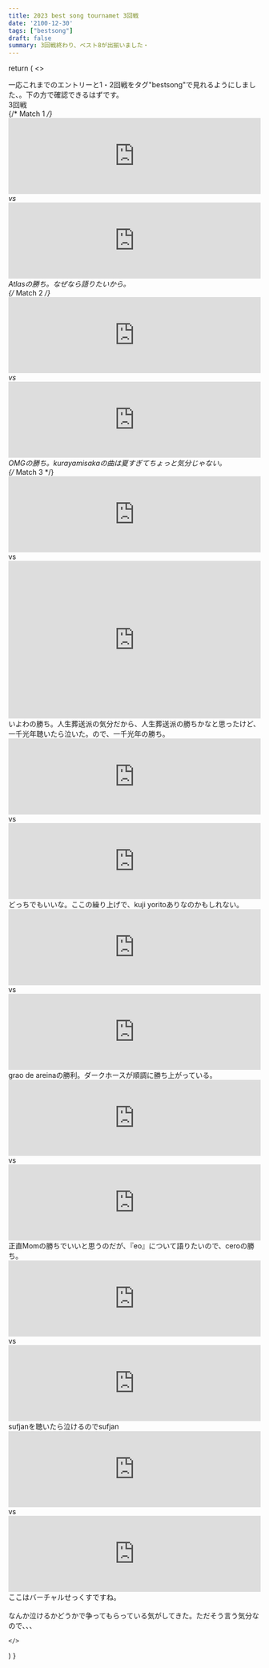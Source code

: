 ```yaml
---
title: 2023 best song tournamet 3回戦
date: '2100-12-30'
tags: ["bestsong"]
draft: false
summary: 3回戦終わり、ベスト8が出揃いました・
---
```





  return (
    <>
      <Head>
        <title>Tournament Bracket</title>
      </Head>
      <div className="container mx-auto p-4 font-bold text-amber-50">
      一応これまでのエントリーと1・2回戦をタグ"bestsong"で見れるようにしました、。下の方で確認できるはずです。
        <div className="flex flex-col items-center">
          <div className="text-4xl mb-2 p-2 bg-brorange text-black font-mono font-extrabold shadow-lg rounded-lg">
            3回戦
          </div>
          <div className="grid grid-cols-1 md:grid-cols-2 gap-4 mb-4 bg-brgreen text-gray-100 p-2 rounded rounded-lg ">
            {/* Match 1 */}
            <div className="flex flex-col justify-between items-center bg-brorange p-2 border-b-2 border-brblue rounded-lg">
              <iframe src="https://open.spotify.com/embed/track/2fRj10zHMEuzwNCGOirFmb?utm_source=generator" width="100%" height="152" frameBorder="0" allowfullscreen="" allow="autoplay; clipboard-write; encrypted-media; fullscreen; picture-in-picture" loading="lazy"></iframe>          
              <span className="text-brblue">vs</span>
              <iframe src="https://open.spotify.com/embed/track/40BTPvCEUlfwIh9auaK6A3?utm_source=generator" width="100%" height="152" frameBorder="0" allowfullscreen="" allow="autoplay; clipboard-write; encrypted-media; fullscreen; picture-in-picture" loading="lazy"></iframe>
            Atlasの勝ち。なぜなら語りたいから。
            </div>
            {/* Match 2 */}
            <div className="flex flex-col justify-between items-center bg-brorange p-2 border-b-2 border-brblue rounded-lg">
              <iframe src="https://open.spotify.com/embed/track/5pxL5gKBCw7KrF1ZgM77Ze?utm_source=generator" width="100%" height="152" frameBorder="0" allowfullscreen="" allow="autoplay; clipboard-write; encrypted-media; fullscreen; picture-in-picture" loading="lazy"></iframe>           
               <span className="text-brblue">vs</span>
              <iframe src="https://open.spotify.com/embed/track/65FftemJ1DbbZ45DUfHJXE?utm_source=generator" width="100%" height="152" frameBorder="0" allowfullscreen="" allow="autoplay; clipboard-write; encrypted-media; fullscreen; picture-in-picture" loading="lazy"></iframe>
            OMGの勝ち。kurayamisakaの曲は夏すぎてちょっと気分じゃない。
            </div>
            {/* Match 3 */}
            <div className="flex flex-col justify-between items-center bg-brorange p-2 border-b-2 border-brblue rounded-lg">
              <iframe src="https://open.spotify.com/embed/track/24siHHDIlTJMblcEDKvCgS?utm_source=generator" width="100%" height="152" frameBorder="0" allowfullscreen="" allow="autoplay; clipboard-write; encrypted-media; fullscreen; picture-in-picture" loading="lazy"></iframe>
               <span className="text-brblue">vs</span>
              <iframe width="100%" height="315" src="https://www.youtube.com/embed/KgsxgqM-JOs?si=p13EP2MFDimznWaG" title="YouTube video player" frameborder="0" allow="accelerometer; autoplay; clipboard-write; encrypted-media; gyroscope; picture-in-picture; web-share" allowfullscreen></iframe>
            いよわの勝ち。人生葬送派の気分だから、人生葬送派の勝ちかなと思ったけど、一千光年聴いたら泣いた。ので、一千光年の勝ち。
            </div>
            <div className="flex flex-col justify-between items-center bg-brorange p-2 border-b-2 border-brblue rounded-lg">
              <iframe src="https://open.spotify.com/embed/track/76qqDJijAjFph7sjUxNVG8?utm_source=generator" width="100%" height="152" frameBorder="0" allowfullscreen="" allow="autoplay; clipboard-write; encrypted-media; fullscreen; picture-in-picture" loading="lazy"></iframe>
                <span className="text-brblue">vs</span>
              <iframe src="https://open.spotify.com/embed/track/4dbGhybNTNePetlWQEcJ6q?utm_source=generator" width="100%" height="152" frameBorder="0" allowfullscreen="" allow="autoplay; clipboard-write; encrypted-media; fullscreen; picture-in-picture" loading="lazy"></iframe> 
            どっちでもいいな。ここの繰り上げで、kuji yoritoありなのかもしれない。
            </div>
            <div className="flex flex-col justify-between items-center bg-brorange p-2 border-b-2 border-brblue rounded-lg">
              <iframe src="https://open.spotify.com/embed/track/0MEQNyNQA8huagTIfAnqGC?utm_source=generator" width="100%" height="152" frameBorder="0" allowfullscreen="" allow="autoplay; clipboard-write; encrypted-media; fullscreen; picture-in-picture" loading="lazy"></iframe>   
                 <span className="text-brblue">vs</span>
              <iframe src="https://open.spotify.com/embed/track/4P2ejFquT39cypsCqmTz68?utm_source=generator&theme=0" width="100%" height="152" frameBorder="0" allowfullscreen="" allow="autoplay; clipboard-write; encrypted-media; fullscreen; picture-in-picture" loading="lazy"></iframe>
            grao de areinaの勝利。ダークホースが順調に勝ち上がっている。
            </div>
            <div className="flex flex-col justify-between items-center bg-brorange p-2 border-b-2 border-brblue rounded-lg">
                <iframe src="https://open.spotify.com/embed/track/1jQPAE44JxmzXBI6G2LEG0?utm_source=generator&theme=0" width="100%" height="152" frameBorder="0" allowfullscreen="" allow="autoplay; clipboard-write; encrypted-media; fullscreen; picture-in-picture" loading="lazy"></iframe>
                 <span className="text-brblue">vs</span>
              <iframe src="https://open.spotify.com/embed/track/2Nzasjv9xOBnUao9ewq5GE?utm_source=generator&theme=0" width="100%" height="152" frameBorder="0" allowfullscreen="" allow="autoplay; clipboard-write; encrypted-media; fullscreen; picture-in-picture" loading="lazy"></iframe>
            正直Momの勝ちでいいと思うのだが、『eo』について語りたいので、ceroの勝ち。
            </div>
            <div className="flex flex-col justify-between items-center bg-brorange p-2 border-b-2 border-brblue rounded-lg">
              <iframe src="https://open.spotify.com/embed/track/4Ysl0ybOaEiipH0Sb3A0qy?utm_source=generator" width="100%" height="152" frameBorder="0" allowfullscreen="" allow="autoplay; clipboard-write; encrypted-media; fullscreen; picture-in-picture" loading="lazy"></iframe>
                 <span className="text-brblue">vs</span>
              <iframe src="https://open.spotify.com/embed/track/3g1uQN86mg2yLHnJCuN2fR?utm_source=generator" width="100%" height="152" frameBorder="0" allowfullscreen="" allow="autoplay; clipboard-write; encrypted-media; fullscreen; picture-in-picture" loading="lazy"></iframe>      
            sufjanを聴いたら泣けるのでsufjan
            </div>
             <div className="flex flex-col justify-between items-center bg-brorange p-2 border-b-2 border-brblue rounded-lg">
              <iframe src="https://open.spotify.com/embed/track/7ab0UuDPSaMymJ9oCYDMnT?utm_source=generator&theme=0" width="100%" height="152" frameBorder="0" allowfullscreen="" allow="autoplay; clipboard-write; encrypted-media; fullscreen; picture-in-picture" loading="lazy"></iframe>
                 <span className="text-brblue">vs</span>
             <iframe  src="https://open.spotify.com/embed/track/55t0jjKlWBeP44HedLm5nP?utm_source=generator&theme=0" width="100%" height="152" frameBorder="0" allowfullscreen="" allow="autoplay; clipboard-write; encrypted-media; fullscreen; picture-in-picture" loading="lazy"></iframe>
            ここはバーチャルせっくすですね。
            </div>                   
        </div>
        なんか泣けるかどうかで争ってもらっている気がしてきた。ただそう言う気分なので、、、
      </div>
      </div>

    </>
  )
}

